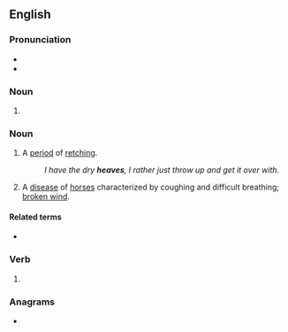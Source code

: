 ==English==

===Pronunciation===
* {{IPA|en|/hiːvz/}}
* {{rhymes|en|iːvz|s=1}}

===Noun===
{{head|en|noun form}}

# {{plural of|en|heave}}

===Noun===
{{en-plural noun}}

# {{lb|en|colloquial}} A [[period]] of [[retch]]ing.
#: ''I have the dry '''heaves''', I rather just throw up and get it over with.''
# A [[disease]] of [[horse]]s characterized by coughing and difficult breathing; [[broken wind]].

====Related terms====
* {{l|en|dry heaves}}

===Verb===
{{head|en|verb form}}

# {{en-third-person singular of|heave}}

===Anagrams===
* {{anagrams|en|a=aeehsv|heveas|shavee|sheave}}

{{C|en|Diseases}}
{{C|en|Equestrian terms}}